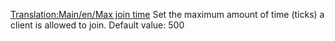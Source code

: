 [[Translation:Main/en/Max join time]]
{{en/-}}
{{stub}}
Set the maximum amount of time (ticks) a client is allowed to join. Default value: 500